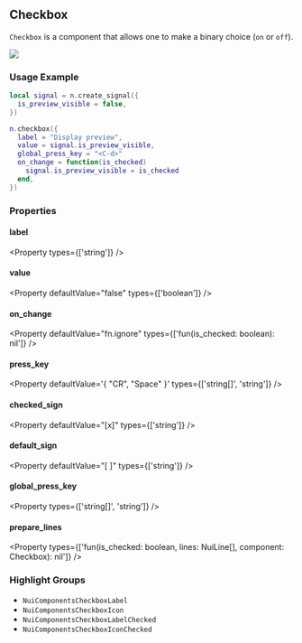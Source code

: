 
## Checkbox

`Checkbox` is a component that allows one to make a binary choice (`on` or `off`).

![](/gifs/checkbox-1.gif)

### Usage Example

```lua
local signal = n.create_signal({
  is_preview_visible = false,
})

n.checkbox({
  label = "Display preview",
  value = signal.is_preview_visible,
  global_press_key = "<C-d>"
  on_change = function(is_checked)
    signal.is_preview_visible = is_checked
  end,
})
```

### Properties

#### label

<Property 
  types={['string']}
/>

#### value

<Property 
  defaultValue="false"
  types={['boolean']}
/>

#### on_change

<Property 
  defaultValue="fn.ignore"
  types={['fun(is_checked: boolean): nil']}
/>

#### press_key

<Property 
  defaultValue='{ "CR", "Space" }'
  types={['string[]', 'string']}
/>

#### checked_sign

<Property 
  defaultValue="[x]"
  types={['string']}
/>

#### default_sign 

<Property 
  defaultValue="[ ]"
  types={['string']}
/>

#### global_press_key

<Property
  types={['string[]', 'string']}
/>

#### prepare_lines

<Property 
  types={['fun(is_checked: boolean, lines: NuiLine[], component: Checkbox): nil']}
/>

### Highlight Groups

- `NuiComponentsCheckboxLabel`
- `NuiComponentsCheckboxIcon`
- `NuiComponentsCheckboxLabelChecked`
- `NuiComponentsCheckboxIconChecked`

